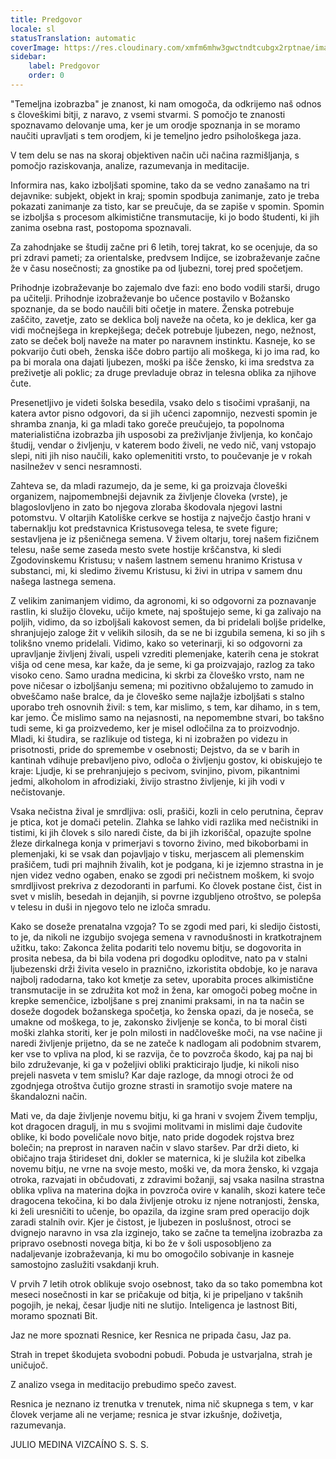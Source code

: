```yaml
---
title: Predgovor
locale: sl
statusTranslation: automatic
coverImage: https://res.cloudinary.com/xmfm6mhw3gwctndtcubgx2rptnae/image/upload/v1740337243/small_cover_educacion_fundamental_a051170f1c.webp
sidebar:
    label: Predgovor
    order: 0
---
```

"Temeljna izobrazba" je znanost, ki nam omogoča, da odkrijemo naš odnos s človeškimi bitji, z naravo, z vsemi stvarmi. S pomočjo te znanosti spoznavamo delovanje uma, ker je um orodje spoznanja in se moramo naučiti upravljati s tem orodjem, ki je temeljno jedro psihološkega jaza.

V tem delu se nas na skoraj objektiven način uči načina razmišljanja, s pomočjo raziskovanja, analize, razumevanja in meditacije.

Informira nas, kako izboljšati spomine, tako da se vedno zanašamo na tri dejavnike: subjekt, objekt in kraj; spomin spodbuja zanimanje, zato je treba pokazati zanimanje za tisto, kar se preučuje, da se zapiše v spomin. Spomin se izboljša s procesom alkimistične transmutacije, ki jo bodo študenti, ki jih zanima osebna rast, postopoma spoznavali.

Za zahodnjake se študij začne pri 6 letih, torej takrat, ko se ocenjuje, da so pri zdravi pameti; za orientalske, predvsem Indijce, se izobraževanje začne že v času nosečnosti; za gnostike pa od ljubezni, torej pred spočetjem.

Prihodnje izobraževanje bo zajemalo dve fazi: eno bodo vodili starši, drugo pa učitelji. Prihodnje izobraževanje bo učence postavilo v Božansko spoznanje, da se bodo naučili biti očetje in matere. Ženska potrebuje zaščito, zavetje, zato se deklica bolj naveže na očeta, ko je deklica, ker ga vidi močnejšega in krepkejšega; deček potrebuje ljubezen, nego, nežnost, zato se deček bolj naveže na mater po naravnem instinktu. Kasneje, ko se pokvarijo čuti obeh, ženska išče dobro partijo ali moškega, ki jo ima rad, ko pa bi morala ona dajati ljubezen, moški pa išče žensko, ki ima sredstva za preživetje ali poklic; za druge prevladuje obraz in telesna oblika za njihove čute.

Presenetljivo je videti šolska besedila, vsako delo s tisočimi vprašanji, na katera avtor pisno odgovori, da si jih učenci zapomnijo, nezvesti spomin je shramba znanja, ki ga mladi tako goreče preučujejo, ta popolnoma materialistična izobrazba jih usposobi za preživljanje življenja, ko končajo študij, vendar o življenju, v katerem bodo živeli, ne vedo nič, vanj vstopajo slepi, niti jih niso naučili, kako oplemenititi vrsto, to poučevanje je v rokah nasilnežev v senci nesramnosti.

Zahteva se, da mladi razumejo, da je seme, ki ga proizvaja človeški organizem, najpomembnejši dejavnik za življenje človeka (vrste), je blagoslovljeno in zato bo njegova zloraba škodovala njegovi lastni potomstvu. V oltarjih Katoliške cerkve se hostija z največjo častjo hrani v tabernaklju kot predstavnica Kristusovega telesa, te svete figure; sestavljena je iz pšeničnega semena. V živem oltarju, torej našem fizičnem telesu, naše seme zaseda mesto svete hostije krščanstva, ki sledi Zgodovinskemu Kristusu; v našem lastnem semenu hranimo Kristusa v substanci, mi, ki sledimo živemu Kristusu, ki živi in utripa v samem dnu našega lastnega semena.

Z velikim zanimanjem vidimo, da agronomi, ki so odgovorni za poznavanje rastlin, ki služijo človeku, učijo kmete, naj spoštujejo seme, ki ga zalivajo na poljih, vidimo, da so izboljšali kakovost semen, da bi pridelali boljše pridelke, shranjujejo zaloge žit v velikih silosih, da se ne bi izgubila semena, ki so jih s tolikšno vnemo pridelali. Vidimo, kako so veterinarji, ki so odgovorni za upravljanje življenj živali, uspeli vzrediti plemenjake, katerih cena je stokrat višja od cene mesa, kar kaže, da je seme, ki ga proizvajajo, razlog za tako visoko ceno. Samo uradna medicina, ki skrbi za človeško vrsto, nam ne pove ničesar o izboljšanju semena; mi pozitivno obžalujemo to zamudo in obveščamo naše bralce, da je človeško seme najlažje izboljšati s stalno uporabo treh osnovnih živil: s tem, kar mislimo, s tem, kar dihamo, in s tem, kar jemo. Če mislimo samo na nejasnosti, na nepomembne stvari, bo takšno tudi seme, ki ga proizvedemo, ker je misel odločilna za to proizvodnjo. Mladi, ki študira, se razlikuje od tistega, ki ni izobražen po videzu in prisotnosti, pride do spremembe v osebnosti; Dejstvo, da se v barih in kantinah vdihuje prebavljeno pivo, odloča o življenju gostov, ki obiskujejo te kraje: Ljudje, ki se prehranjujejo s pecivom, svinjino, pivom, pikantnimi jedmi, alkoholom in afrodiziaki, živijo strastno življenje, ki jih vodi v nečistovanje.

Vsaka nečistna žival je smrdljiva: osli, prašiči, kozli in celo perutnina, čeprav je ptica, kot je domači petelin. Zlahka se lahko vidi razlika med nečistniki in tistimi, ki jih človek s silo naredi čiste, da bi jih izkoriščal, opazujte spolne žleze dirkalnega konja v primerjavi s tovorno živino, med bikoborbami in plemenjaki, ki se vsak dan pojavljajo v tisku, merjascem ali plemenskim prašičem, tudi pri majhnih živalih, kot je podgana, ki je izjemno strastna in je njen videz vedno ogaben, enako se zgodi pri nečistnem moškem, ki svojo smrdljivost prekriva z dezodoranti in parfumi. Ko človek postane čist, čist in svet v mislih, besedah ​​in dejanjih, si povrne izgubljeno otroštvo, se polepša v telesu in duši in njegovo telo ne izloča smradu.

Kako se doseže prenatalna vzgoja? To se zgodi med pari, ki sledijo čistosti, to je, da nikoli ne izgubijo svojega semena v ravnodušnosti in kratkotrajnem užitku, tako: Zakonca želita podariti telo novemu bitju, se dogovorita in prosita nebesa, da bi bila vodena pri dogodku oploditve, nato pa v stalni ljubezenski drži živita veselo in praznično, izkoristita obdobje, ko je narava najbolj radodarna, tako kot kmetje za setev, uporabita proces alkimistične transmutacije in se združita kot mož in žena, kar omogoči pobeg močne in krepke semenčice, izboljšane s prej znanimi praksami, in na ta način se doseže dogodek božanskega spočetja, ko ženska opazi, da je noseča, se umakne od moškega, to je, zakonsko življenje se konča, to bi moral čisti moški zlahka storiti, ker je poln milosti in nadčloveške moči, na vse načine ji naredi življenje prijetno, da se ne zateče k nadlogam ali podobnim stvarem, ker vse to vpliva na plod, ki se razvija, če to povzroča škodo, kaj pa naj bi bilo združevanje, ki ga v poželjivi obliki prakticirajo ljudje, ki nikoli niso prejeli nasveta v tem smislu? Kar daje razloge, da mnogi otroci že od zgodnjega otroštva čutijo grozne strasti in sramotijo svoje matere na škandalozni način.

Mati ve, da daje življenje novemu bitju, ki ga hrani v svojem Živem templju, kot dragocen dragulj, in mu s svojimi molitvami in mislimi daje čudovite oblike, ki bodo poveličale novo bitje, nato pride dogodek rojstva brez bolečin; na preprost in naraven način v slavo staršev. Par drži dieto, ki običajno traja štirideset dni, dokler se maternica, ki je služila kot zibelka novemu bitju, ne vrne na svoje mesto, moški ve, da mora žensko, ki vzgaja otroka, razvajati in občudovati, z zdravimi božanji, saj vsaka nasilna strastna oblika vpliva na materina dojka in povzroča ovire v kanalih, skozi katere teče dragocena tekočina, ki bo dala življenje otroku iz njene notranjosti, ženska, ki želi uresničiti to učenje, bo opazila, da izgine sram pred operacijo dojk zaradi stalnih ovir. Kjer je čistost, je ljubezen in poslušnost, otroci se dvignejo naravno in vsa zla izginejo, tako se začne ta temeljna izobrazba za pripravo osebnosti novega bitja, ki bo že v šoli usposobljeno za nadaljevanje izobraževanja, ki mu bo omogočilo sobivanje in kasneje samostojno zaslužiti vsakdanji kruh.

V prvih 7 letih otrok oblikuje svojo osebnost, tako da so tako pomembna kot meseci nosečnosti in kar se pričakuje od bitja, ki je pripeljano v takšnih pogojih, je nekaj, česar ljudje niti ne slutijo. Inteligenca je lastnost Biti, moramo spoznati Bit.

Jaz ne more spoznati Resnice, ker Resnica ne pripada času, Jaz pa.

Strah in trepet škodujeta svobodni pobudi. Pobuda je ustvarjalna, strah je uničujoč.

Z analizo vsega in meditacijo prebudimo spečo zavest.

Resnica je neznano iz trenutka v trenutek, nima nič skupnega s tem, v kar človek verjame ali ne verjame; resnica je stvar izkušnje, doživetja, razumevanja.

JULIO MEDINA VIZCAÍNO
S. S. S.


